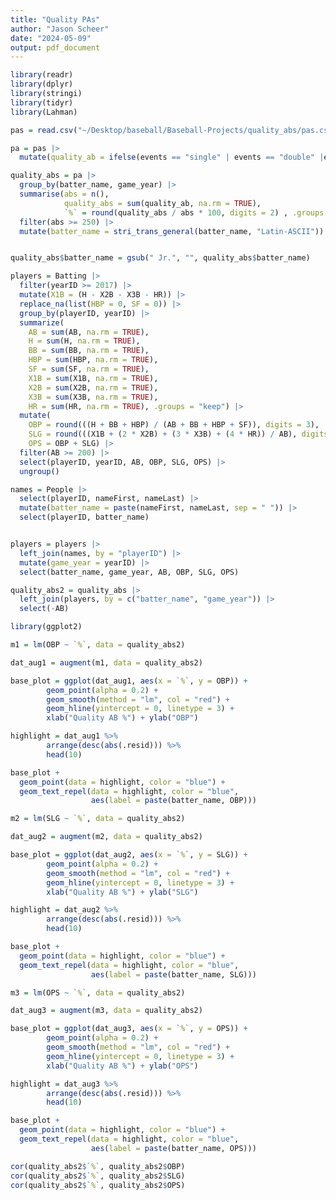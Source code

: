 ```yaml
---
title: "Quality PAs"
author: "Jason Scheer"
date: "2024-05-09"
output: pdf_document
---
```



```r
library(readr)
library(dplyr)
library(stringi)
library(tidyr)
library(Lahman)

pas = read.csv("~/Desktop/baseball/Baseball-Projects/quality_abs/pas.csv")

pa = pas |> 
  mutate(quality_ab = ifelse(events == "single" | events == "double" |events == "triple" | events == "home_run" | events == "walk" | events == "hit_by_pitch" | events == "sac_fly" | events == "sac_bunt" | launch_speed >= 95 | pitch_number >= 7, 1, 0))
```




```r
quality_abs = pa |> 
  group_by(batter_name, game_year) |> 
  summarise(abs = n(), 
            quality_abs = sum(quality_ab, na.rm = TRUE), 
            `%` = round(quality_abs / abs * 100, digits = 2) , .groups = "keep") |> 
  filter(abs >= 250) |> 
  mutate(batter_name = stri_trans_general(batter_name, "Latin-ASCII"))


quality_abs$batter_name = gsub(" Jr.", "", quality_abs$batter_name)
```



```r
players = Batting |> 
  filter(yearID >= 2017) |> 
  mutate(X1B = (H - X2B - X3B - HR)) |> 
  replace_na(list(HBP = 0, SF = 0)) |> 
  group_by(playerID, yearID) |> 
  summarize(
    AB = sum(AB, na.rm = TRUE),
    H = sum(H, na.rm = TRUE),
    BB = sum(BB, na.rm = TRUE),
    HBP = sum(HBP, na.rm = TRUE),
    SF = sum(SF, na.rm = TRUE),
    X1B = sum(X1B, na.rm = TRUE),
    X2B = sum(X2B, na.rm = TRUE),
    X3B = sum(X3B, na.rm = TRUE),
    HR = sum(HR, na.rm = TRUE), .groups = "keep") |> 
  mutate(
    OBP = round(((H + BB + HBP) / (AB + BB + HBP + SF)), digits = 3),
    SLG = round(((X1B + (2 * X2B) + (3 * X3B) + (4 * HR)) / AB), digits = 3),
    OPS = OBP + SLG) |> 
  filter(AB >= 200) |> 
  select(playerID, yearID, AB, OBP, SLG, OPS) |> 
  ungroup()

names = People |> 
  select(playerID, nameFirst, nameLast) |> 
  mutate(batter_name = paste(nameFirst, nameLast, sep = " ")) |> 
  select(playerID, batter_name)


players = players |> 
  left_join(names, by = "playerID") |> 
  mutate(game_year = yearID) |> 
  select(batter_name, game_year, AB, OBP, SLG, OPS)
```




```r
quality_abs2 = quality_abs |> 
  left_join(players, by = c("batter_name", "game_year")) |> 
  select(-AB)
```


```r
library(ggplot2)

m1 = lm(OBP ~ `%`, data = quality_abs2)

dat_aug1 = augment(m1, data = quality_abs2)

base_plot = ggplot(dat_aug1, aes(x = `%`, y = OBP)) + 
        geom_point(alpha = 0.2) + 
        geom_smooth(method = "lm", col = "red") +
        geom_hline(yintercept = 0, linetype = 3) + 
        xlab("Quality AB %") + ylab("OBP")

highlight = dat_aug1 %>% 
        arrange(desc(abs(.resid))) %>% 
        head(10)

base_plot + 
  geom_point(data = highlight, color = "blue") + 
  geom_text_repel(data = highlight, color = "blue", 
                  aes(label = paste(batter_name, OBP)))
```




```r
m2 = lm(SLG ~ `%`, data = quality_abs2)

dat_aug2 = augment(m2, data = quality_abs2)

base_plot = ggplot(dat_aug2, aes(x = `%`, y = SLG)) + 
        geom_point(alpha = 0.2) + 
        geom_smooth(method = "lm", col = "red") +
        geom_hline(yintercept = 0, linetype = 3) + 
        xlab("Quality AB %") + ylab("SLG")

highlight = dat_aug2 %>% 
        arrange(desc(abs(.resid))) %>% 
        head(10)

base_plot + 
  geom_point(data = highlight, color = "blue") + 
  geom_text_repel(data = highlight, color = "blue", 
                  aes(label = paste(batter_name, SLG)))
```






```r
m3 = lm(OPS ~ `%`, data = quality_abs2)

dat_aug3 = augment(m3, data = quality_abs2)

base_plot = ggplot(dat_aug3, aes(x = `%`, y = OPS)) + 
        geom_point(alpha = 0.2) + 
        geom_smooth(method = "lm", col = "red") +
        geom_hline(yintercept = 0, linetype = 3) + 
        xlab("Quality AB %") + ylab("OPS")

highlight = dat_aug3 %>% 
        arrange(desc(abs(.resid))) %>% 
        head(10)

base_plot + 
  geom_point(data = highlight, color = "blue") + 
  geom_text_repel(data = highlight, color = "blue", 
                  aes(label = paste(batter_name, OPS)))
```


```r
cor(quality_abs2$`%`, quality_abs2$OBP)
cor(quality_abs2$`%`, quality_abs2$SLG)
cor(quality_abs2$`%`, quality_abs2$OPS)
```


